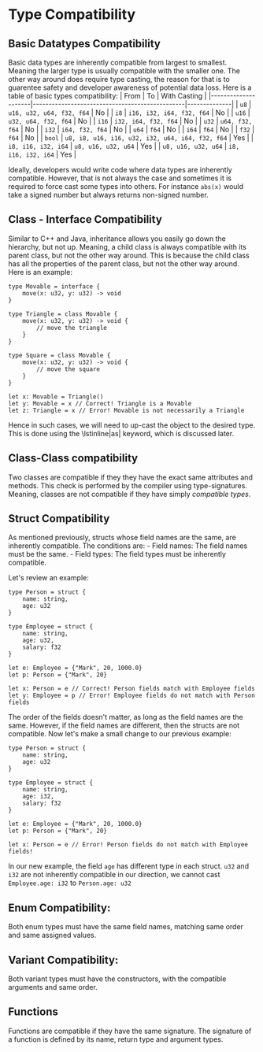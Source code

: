 # Type Compatibility

## Basic Datatypes Compatibility
Basic data types are inherently compatible from largest to smallest. Meaning the larger type is usually compatible with the smaller one. The other way around does require type casting, the reason for that is to guarentee safety and developer awareness of potential data loss. Here is a table of basic types compatibility:
| From                | To                                             | With Casting |
|---------------------|------------------------------------------------|--------------|
| `u8`                | `u16, u32, u64, f32, f64`                      | No           |
| `i8`                | `i16, i32, i64, f32, f64`                      | No           |
| `u16`               | `u32, u64, f32, f64`                           | No           |
| `i16`               | `i32, i64, f32, f64`                           | No           |
| `u32`               | `u64, f32, f64`                                | No           |
| `i32`               | `i64, f32, f64`                                | No           |
| `u64`               | `f64`                                          | No           |
| `i64`               | `f64`                                          | No           |
| `f32`               | `f64`                                          | No           |
| `bool`              | `u8, i8, u16, i16, u32, i32, u64, i64, f32, f64` | Yes         |
| `i8, i16, i32, i64` | `u8, u16, u32, u64`                            | Yes          |
| `u8, u16, u32, u64` | `i8, i16, i32, i64`                            | Yes          |


Ideally, developers would write code where data types are inherently compatible. However, that is not always the case and sometimes it is required to force cast some types into others. For instance `abs(x)` would take a signed number but always returns non-signed number.

## Class - Interface Compatibility
Similar to C++ and Java, inheritance allows you easily go down the hierarchy, but not up. Meaning, a child class is always compatible with its parent class, but not the other way around. This is because the child class has all the properties of the parent class, but not the other way around. Here is an example:

```tc
type Movable = interface {
    move(x: u32, y: u32) -> void
}

type Triangle = class Movable {
    move(x: u32, y: u32) -> void {
        // move the triangle
    }
}

type Square = class Movable {
    move(x: u32, y: u32) -> void {
        // move the square
    }
}

let x: Movable = Triangle()
let y: Movable = x // Correct! Triangle is a Movable
let z: Triangle = x // Error! Movable is not necessarily a Triangle
```

Hence in such cases, we will need to up-cast the object to the desired type. This is done using the \lstinline|as| keyword, which is discussed later.

## Class-Class compatibility
Two classes are compatible if they they have the exact same attributes and methods. This check is performed by the compiler using type-signatures. Meaning, classes are not compatible if they have simply *compatible types*.

## Struct Compatibility
As mentioned previously, structs whose field names are the same, are inherently compatible. The conditions are:
    - Field names: The field names must be the same.
    - Field types: The field types must be inherently compatible.


Let's review an example:
```tc
type Person = struct {
    name: string,
    age: u32
}

type Employee = struct {
    name: string,
    age: u32,
    salary: f32
}

let e: Employee = {"Mark", 20, 1000.0}
let p: Person = {"Mark", 20}

let x: Person = e // Correct! Person fields match with Employee fields
let y: Employee = p // Error! Employee fields do not match with Person fields
```

The order of the fields doesn't matter, as long as the field names are the same. However, if the field names are different, then the structs are not compatible. Now let's make a small change to our previous example:
```tc
type Person = struct {
    name: string,
    age: u32
}

type Employee = struct {
    name: string,
    age: i32,
    salary: f32
}

let e: Employee = {"Mark", 20, 1000.0}
let p: Person = {"Mark", 20}

let x: Person = e // Error! Person fields do not match with Employee fields!
```

In our new example, the field `age` has different type in each struct. `u32` and `i32` are not inherently compatible in our direction, we cannot cast `Employee.age: i32` to `Person.age: u32`

## Enum Compatibility:
Both enum types must have the same field names, matching same order and same assigned values.

## Variant Compatibility:
Both variant types must have the constructors, with the compatible arguments and same order.

## Functions
Functions are compatible if they have the same signature. The signature of a function is defined by its name, return type and argument types.
